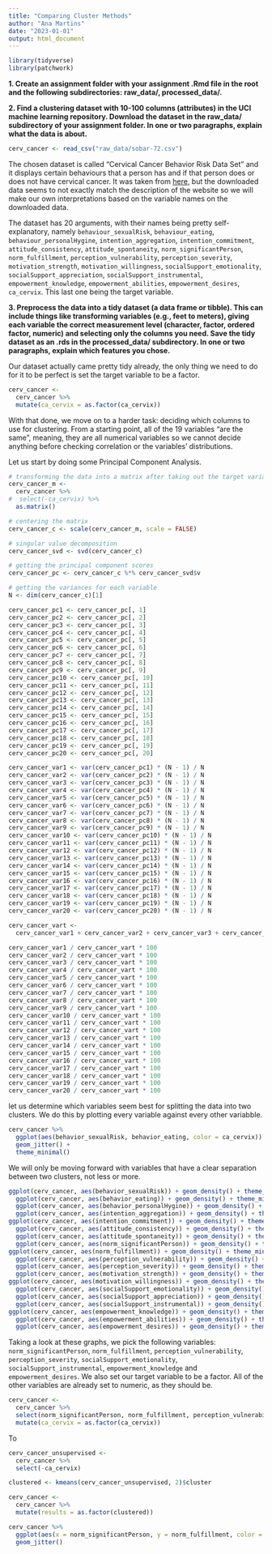 ```yaml
---
title: "Comparing Cluster Methods"
author: "Ana Martins"
date: "2023-01-01"
output: html_document
---
```


```r
library(tidyverse)
library(patchwork)
```


**1. Create an assignment folder with your assignment .Rmd file in the root and the following subdirectories: raw_data/, processed_data/.**

**2. Find a clustering dataset with 10-100 columns (attributes) in the UCI machine learning repository. Download the dataset in the raw_data/ subdirectory of your assignment folder. In one or two paragraphs, explain what the data is about.**

```r
cerv_cancer <- read_csv("raw_data/sobar-72.csv")
```

The chosen dataset is called "Cervical Cancer Behavior Risk Data Set" and it displays certain behaviours that a person has and if that person does or does not have cervical cancer. It was taken from [here](https://archive.ics.uci.edu/ml/datasets/Cervical+Cancer+Behavior+Risk), but the downloaded data seems to not exactly match the description of the website so we will make our own interpretations based on the variable names on the downloaded data.

The dataset has 20 arguments, with their names being pretty self-explanatory, namely `behaviour_sexualRisk`, `behaviour_eating`, `behaviour_personalHygine`, `intention_aggregation`, `intention_commitment`, `attitude_consistency`, `attitude_spontaneity`, `norm_significantPerson`, `norm_fulfillment`, `perception_vulnerability`, `perception_severity`, `motivation_strength`, `motivation_willingness`, `socialSupport_emotionality`, `socialSupport_appreciation`, `socialSupport_instrumental`, `empowerment_knowledge`, `empowerment_abilities`, `empowerment_desires`, `ca_cervix`. This last one being the target variable.

**3. Preprocess the data into a tidy dataset (a data frame or tibble). This can include things like transforming variables (e.g., feet to meters), giving each variable the correct measurement level (character, factor, ordered factor, numeric) and selecting only the columns you need. Save the tidy dataset as an .rds in the processed_data/ subdirectory. In one or two paragraphs, explain which features you chose.**

Our dataset actually came pretty tidy already, the only thing we need to do for it to be perfect is set the target variable to be a factor. 

```r
cerv_cancer <-
  cerv_cancer %>% 
  mutate(ca_cervix = as.factor(ca_cervix))
```

With that done, we move on to a harder task: deciding which columns to use for clustering. From a starting point, all of the 19 variables "are the same", meaning, they are all numerical variables so we cannot decide anything before checking correlation or the variables' distributions.

Let us start by doing some Principal Component Analysis.

```r
# transforming the data into a matrix after taking out the target variable
cerv_cancer_m <-
  cerv_cancer %>%
#  select(-ca_cervix) %>%
  as.matrix()

# centering the matrix
cerv_cancer_c <- scale(cerv_cancer_m, scale = FALSE)

# singular value decomposition
cerv_cancer_svd <- svd(cerv_cancer_c)

# getting the principal component scores
cerv_cancer_pc <- cerv_cancer_c %*% cerv_cancer_svd$v

# getting the variances for each variable
N <- dim(cerv_cancer_c)[1]

cerv_cancer_pc1 <- cerv_cancer_pc[, 1]
cerv_cancer_pc2 <- cerv_cancer_pc[, 2]
cerv_cancer_pc3 <- cerv_cancer_pc[, 3]
cerv_cancer_pc4 <- cerv_cancer_pc[, 4]
cerv_cancer_pc5 <- cerv_cancer_pc[, 5]
cerv_cancer_pc6 <- cerv_cancer_pc[, 6]
cerv_cancer_pc7 <- cerv_cancer_pc[, 7]
cerv_cancer_pc8 <- cerv_cancer_pc[, 8]
cerv_cancer_pc9 <- cerv_cancer_pc[, 9]
cerv_cancer_pc10 <- cerv_cancer_pc[, 10]
cerv_cancer_pc11 <- cerv_cancer_pc[, 11]
cerv_cancer_pc12 <- cerv_cancer_pc[, 12]
cerv_cancer_pc13 <- cerv_cancer_pc[, 13]
cerv_cancer_pc14 <- cerv_cancer_pc[, 14]
cerv_cancer_pc15 <- cerv_cancer_pc[, 15]
cerv_cancer_pc16 <- cerv_cancer_pc[, 16]
cerv_cancer_pc17 <- cerv_cancer_pc[, 17]
cerv_cancer_pc18 <- cerv_cancer_pc[, 18]
cerv_cancer_pc19 <- cerv_cancer_pc[, 19]
cerv_cancer_pc20 <- cerv_cancer_pc[, 20]

cerv_cancer_var1 <- var(cerv_cancer_pc1) * (N - 1) / N
cerv_cancer_var2 <- var(cerv_cancer_pc2) * (N - 1) / N
cerv_cancer_var3 <- var(cerv_cancer_pc3) * (N - 1) / N
cerv_cancer_var4 <- var(cerv_cancer_pc4) * (N - 1) / N
cerv_cancer_var5 <- var(cerv_cancer_pc5) * (N - 1) / N
cerv_cancer_var6 <- var(cerv_cancer_pc6) * (N - 1) / N
cerv_cancer_var7 <- var(cerv_cancer_pc7) * (N - 1) / N
cerv_cancer_var8 <- var(cerv_cancer_pc8) * (N - 1) / N
cerv_cancer_var9 <- var(cerv_cancer_pc9) * (N - 1) / N
cerv_cancer_var10 <- var(cerv_cancer_pc10) * (N - 1) / N
cerv_cancer_var11 <- var(cerv_cancer_pc11) * (N - 1) / N
cerv_cancer_var12 <- var(cerv_cancer_pc12) * (N - 1) / N
cerv_cancer_var13 <- var(cerv_cancer_pc13) * (N - 1) / N
cerv_cancer_var14 <- var(cerv_cancer_pc14) * (N - 1) / N
cerv_cancer_var15 <- var(cerv_cancer_pc15) * (N - 1) / N
cerv_cancer_var16 <- var(cerv_cancer_pc16) * (N - 1) / N
cerv_cancer_var17 <- var(cerv_cancer_pc17) * (N - 1) / N
cerv_cancer_var18 <- var(cerv_cancer_pc18) * (N - 1) / N
cerv_cancer_var19 <- var(cerv_cancer_pc19) * (N - 1) / N
cerv_cancer_var20 <- var(cerv_cancer_pc20) * (N - 1) / N

cerv_cancer_vart <-
  cerv_cancer_var1 + cerv_cancer_var2 + cerv_cancer_var3 + cerv_cancer_var4 + cerv_cancer_var5 + cerv_cancer_var6 + cerv_cancer_var7 + cerv_cancer_var8 + cerv_cancer_var9 + cerv_cancer_var10 + cerv_cancer_var11 + cerv_cancer_var12 + cerv_cancer_var13 + cerv_cancer_var14 + cerv_cancer_var15 + cerv_cancer_var16 + cerv_cancer_var17 + cerv_cancer_var18 + cerv_cancer_var19 + cerv_cancer_var20

cerv_cancer_var1 / cerv_cancer_vart * 100
cerv_cancer_var2 / cerv_cancer_vart * 100
cerv_cancer_var3 / cerv_cancer_vart * 100
cerv_cancer_var4 / cerv_cancer_vart * 100
cerv_cancer_var5 / cerv_cancer_vart * 100
cerv_cancer_var6 / cerv_cancer_vart * 100
cerv_cancer_var7 / cerv_cancer_vart * 100
cerv_cancer_var8 / cerv_cancer_vart * 100
cerv_cancer_var9 / cerv_cancer_vart * 100
cerv_cancer_var10 / cerv_cancer_vart * 100
cerv_cancer_var11 / cerv_cancer_vart * 100
cerv_cancer_var12 / cerv_cancer_vart * 100
cerv_cancer_var13 / cerv_cancer_vart * 100
cerv_cancer_var14 / cerv_cancer_vart * 100
cerv_cancer_var15 / cerv_cancer_vart * 100
cerv_cancer_var16 / cerv_cancer_vart * 100
cerv_cancer_var17 / cerv_cancer_vart * 100
cerv_cancer_var18 / cerv_cancer_vart * 100
cerv_cancer_var19 / cerv_cancer_vart * 100
cerv_cancer_var20 / cerv_cancer_vart * 100
```


let us determine which variables seem best for splitting the data into two clusters. We do this by plotting every variable against every other variabble.

```r
cerv_cancer %>% 
  ggplot(aes(behavior_sexualRisk, behavior_eating, color = ca_cervix)) +
  geom_jitter() +
  theme_minimal()
```


We will only be moving forward with variables that have a clear separation between two clusters, not less or more.

```r
ggplot(cerv_cancer, aes(behavior_sexualRisk)) + geom_density() + theme_minimal() +
  ggplot(cerv_cancer, aes(behavior_eating)) + geom_density() + theme_minimal() +
  ggplot(cerv_cancer, aes(behavior_personalHygine)) + geom_density() + theme_minimal() +
  ggplot(cerv_cancer, aes(intention_aggregation)) + geom_density() + theme_minimal()
ggplot(cerv_cancer, aes(intention_commitment)) + geom_density() + theme_minimal() +
  ggplot(cerv_cancer, aes(attitude_consistency)) + geom_density() + theme_minimal() +
  ggplot(cerv_cancer, aes(attitude_spontaneity)) + geom_density() + theme_minimal() +
  ggplot(cerv_cancer, aes(norm_significantPerson)) + geom_density() + theme_minimal()
ggplot(cerv_cancer, aes(norm_fulfillment)) + geom_density() + theme_minimal() +
  ggplot(cerv_cancer, aes(perception_vulnerability)) + geom_density() + theme_minimal() +
  ggplot(cerv_cancer, aes(perception_severity)) + geom_density() + theme_minimal() +
  ggplot(cerv_cancer, aes(motivation_strength)) + geom_density() + theme_minimal()
ggplot(cerv_cancer, aes(motivation_willingness)) + geom_density() + theme_minimal() +
  ggplot(cerv_cancer, aes(socialSupport_emotionality)) + geom_density() + theme_minimal() +
  ggplot(cerv_cancer, aes(socialSupport_appreciation)) + geom_density() + theme_minimal() +
  ggplot(cerv_cancer, aes(socialSupport_instrumental)) + geom_density() + theme_minimal()
ggplot(cerv_cancer, aes(empowerment_knowledge)) + geom_density() + theme_minimal() +
  ggplot(cerv_cancer, aes(empowerment_abilities)) + geom_density() + theme_minimal() +
  ggplot(cerv_cancer, aes(empowerment_desires)) + geom_density() + theme_minimal()
```

Taking a look at these graphs, we pick the following variables: `norm_significantPerson`, `norm_fulfillment`, `perception_vulnerability`, `perception_severity`, `socialSupport_emotionality`, `socialSupport_instrumental`, `empowerment_knowledge` and `empowerment_desires`. We also set our target variable to be a factor. All of the other variables are already set to numeric, as they should be.

```r
cerv_cancer <-
  cerv_cancer %>% 
  select(norm_significantPerson, norm_fulfillment, perception_vulnerability, perception_severity, socialSupport_emotionality, socialSupport_instrumental, empowerment_knowledge, empowerment_desires, ca_cervix) %>% 
  mutate(ca_cervix = as.factor(ca_cervix))
```

To 

```r
cerv_cancer_unsupervised <-
  cerv_cancer %>% 
  select(-ca_cervix)

clustered <- kmeans(cerv_cancer_unsupervised, 2)$cluster
```


```r
cerv_cancer <-
  cerv_cancer %>% 
  mutate(results = as.factor(clustered))
```

```r
cerv_cancer %>%
  ggplot(aes(x = norm_significantPerson, y = norm_fulfillment, color = as.factor(results), size = as.factor(ca_cervix))) +
  geom_jitter()
```

